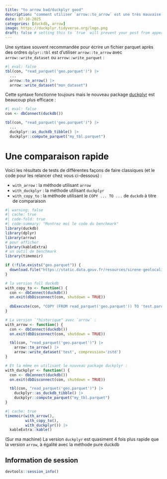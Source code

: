 ```yaml
---
title: "to arrow bad/duckplyr good"
description: "comment utiliser `arrow::to_arrow` est une très mauvaise idée avec `dplyr::tbl`"
date: 07-10-2025
categories: [duckdb, arrow]
image: https://duckplyr.tidyverse.org/logo.png
draft: false # setting this to `true` will prevent your post from appearing on your listing page until you're ready!
---
```


Une syntaxe souvent recommandée pour écrire un fichier parquet après des ordres `dplyr::tbl` est d'utiliser `arrow::to_arrow` avec `arrow::write_dataset` ou `arrow::write_parquet` :

```r
#| eval: false
tbl(con, "read_parquet('geo.parquet')") |>
  ...
  arrow::to_arrow() |>
  arrow::write_dataset("mon_dataset")
```

Cette syntaxe fonctionne toujours mais le nouveau package [duckplyr](https://duckplyr.tidyverse.org/index.html) est beaucoup plus efficace :

```r
#| eval: false
con <- dbConnect(duckdb())

tbl(con, "read_parquet('geo.parquet')") |>
  ...
  duckplyr::as_duckdb_tibble() |>
  duckplyr::compute_parquet("my_tbl.parquet")
```  

# Une comparaison rapide

Voici les résultats de tests de différentes façons de faire classiques (et le code pour les relancer chez vous ci-dessous) :

- `with_arrow` : la méthode utilisant `arrow`
- `with_duckplyr` : la méthode utilisant `duckplyr`
- `with_copy_to` : la méthode utilisant le `COPY ... TO ...` de `duckdb` à titre de comparaison

```r
#| warning: false
#| cache: true
#| code-fold: true
#| code-summary: "Montrez moi le code du benchmark"
library(duckdb)
library(dplyr)
library(arrow)
# pour afficher
library(kableExtra)
# un outil de benchmark
library(timemoir)

if (!file.exists("geo.parquet")) {
  download.file("https://static.data.gouv.fr/resources/sirene-geolocalise-parquet/20240107-143656/sirene2024-geo.parquet", "geo.parquet")
}

# la version full duckdb
with_copy_to <- function() {
  con <- dbConnect(duckdb())
  on.exit(dbDisconnect(con, shutdown = TRUE))
  
  dbExecute(con, "COPY (FROM read_parquet('geo.parquet')) TO 'test.parquet' (FORMAT PARQUET, COMPRESSION ZSTD)")
}

# La version `"historique" avec `arrow` :
with_arrow <- function() {
  con <- dbConnect(duckdb())
  on.exit(dbDisconnect(con, shutdown = TRUE))

  tbl(con, "read_parquet('geo.parquet')") |>
    arrow::to_arrow() |>
    arrow::write_dataset('test', compression='zstd')
}

# Et la même en utilisant le nouveau package duckplyr :
with_duckplyr <- function() {
  con <- dbConnect(duckdb())
  on.exit(dbDisconnect(con, shutdown = TRUE))

  tbl(con, "read_parquet('geo.parquet')") |>
    duckplyr::as_duckdb_tibble() |>
    duckplyr::compute_parquet("my_tbl.parquet")
}

#| cache: true
timemoir(with_arrow(), 
         with_copy_to(), 
         with_duckplyr()) |>
  kableExtra::kable()
```

(Sur ma machine) La version `duckplyr` est quasiment 4 fois plus rapide que la version `arrow`, à égalité avec la méthode pure duckdb



::: {.callout-note collapse=true}
## Information de session
```r
devtools::session_info()
```
:::